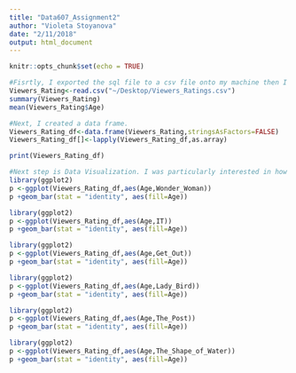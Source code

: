 ```yaml
---
title: "Data607_Assignment2"
author: "Violeta Stoyanova"
date: "2/11/2018"
output: html_document
---
```


```r
knitr::opts_chunk$set(echo = TRUE)
```

```r
#Fisrtly, I exported the sql file to a csv file onto my machine then I read the file onto RMarkdown. I was curious about certain variables so I did some data exploration. 
Viewers_Rating<-read.csv("~/Desktop/Viewers_Ratings.csv")
summary(Viewers_Rating)
mean(Viewers_Rating$Age)

```
```r
#Next, I created a data frame. 
Viewers_Rating_df<-data.frame(Viewers_Rating,stringsAsFactors=FALSE)
Viewers_Rating_df[]<-lapply(Viewers_Rating_df,as.array)

print(Viewers_Rating_df)
```
```r
#Next step is Data Visualization. I was particularly interested in how popular was each movie compared to the age of the viewers although the sample is pretty small to have any significant difference. Next possible steps are to add more data such as genre, release date, etc and see if there is any correlation between age and those variables.
library(ggplot2)
p <-ggplot(Viewers_Rating_df,aes(Age,Wonder_Woman))
p +geom_bar(stat = "identity", aes(fill=Age)) 
```
```r
library(ggplot2)
p <-ggplot(Viewers_Rating_df,aes(Age,IT))
p +geom_bar(stat = "identity", aes(fill=Age)) 
```
```r
library(ggplot2)
p <-ggplot(Viewers_Rating_df,aes(Age,Get_Out))
p +geom_bar(stat = "identity", aes(fill=Age)) 
```
```r
library(ggplot2)
p <-ggplot(Viewers_Rating_df,aes(Age,Lady_Bird))
p +geom_bar(stat = "identity", aes(fill=Age)) 
```
```r
library(ggplot2)
p <-ggplot(Viewers_Rating_df,aes(Age,The_Post))
p +geom_bar(stat = "identity", aes(fill=Age)) 
```
```r
library(ggplot2)
p <-ggplot(Viewers_Rating_df,aes(Age,The_Shape_of_Water))
p +geom_bar(stat = "identity", aes(fill=Age)) 
```

